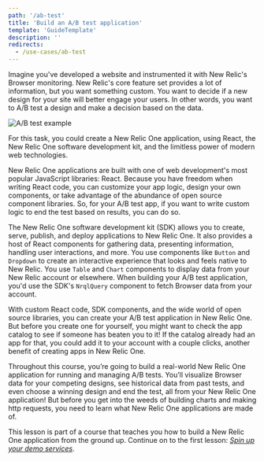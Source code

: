 ```yaml
---
path: '/ab-test'
title: 'Build an A/B test application'
template: 'GuideTemplate'
description: ''
redirects:
  - /use-cases/ab-test
---
```


Imagine you've developed a website and instrumented it with New Relic's Browser monitoring. New Relic's core feature set provides a lot of information, but you want something custom. You want to decide if a new design for your site will better engage your users. In other words, you want to A/B test a design and make a decision based on the data.

![A/B test example](../../../images/ab-test/ab-test.png)

For this task, you could create a New Relic One application, using React, the New Relic One software development kit, and the limitless power of modern web technologies.

New Relic One applications are built with one of web development's most popular JavaScript libraries: React. Because you have freedom when writing React code, you can customize your app logic, design your own components, or take advantage of the abundance of open source component libraries. So, for your A/B test app, if you want to write custom logic to end the test based on results, you can do so.

The New Relic One software development kit (SDK) allows you to create, serve, publish, and deploy applications to New Relic One. It also provides a host of React components for gathering data, presenting information, handling user interactions, and more. You use components like `Button` and `Dropdown` to create an interactive experience that looks and feels native to New Relic. You use `Table` and `Chart` components to display data from your New Relic account or elsewhere. When building your A/B test application, you'd use the SDK's `NrqlQuery` component to fetch Browser data from your account.

With custom React code, SDK components, and the wide world of open source libraries, you can create your A/B test application in New Relic One. But before you create one for yourself, you might want to check the app catalog to see if someone has beaten you to it! If the catalog already had an app for that, you could add it to your account with a couple clicks, another benefit of creating apps in New Relic One.

Throughout this course, you’re going to build a real-world New Relic One application for running and managing A/B tests. You’ll visualize Browser data for your competing designs, see historical data from past tests, and even choose a winning design and end the test, all from your New Relic One application! But before you get into the weeds of building charts and making http requests, you need to learn what New Relic One applications are made of.

<Callout variant="course">

This lesson is part of a course that teaches you how to build a New Relic One application from the ground up. Continue on to the first lesson: [_Spin up your demo services_](/build-apps/ab-test/demo-setup).

</Callout>


